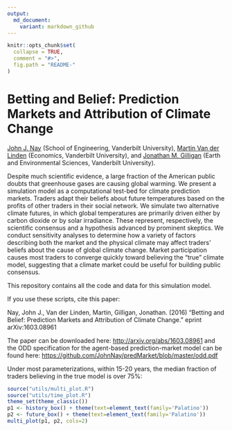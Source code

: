 ```yaml
---
output:
  md_document:
    variant: markdown_github
---
```


<!-- README.md is generated from README.Rmd. Please edit that file -->

```r
knitr::opts_chunk$set(
  collapse = TRUE,
  comment = "#>",
  fig.path = "README-"
)
```

# Betting and Belief: Prediction Markets and Attribution of Climate Change

[John J. Nay](http://johnjnay.com/) (School of Engineering, Vanderbilt University), [Martin Van der Linden](https://martinvdlinden.wordpress.com/) (Economics, Vanderbilt University), and [Jonathan M. Gilligan](https://my.vanderbilt.edu/jonathangilligan/) (Earth and Environmental Sciences, Vanderbilt University).

Despite much scientific evidence, a large fraction of the American public doubts that greenhouse gases are causing global warming. We present a simulation model as a computational test-bed for climate prediction markets. Traders adapt their beliefs about future temperatures based on the profits of other traders in their social network. We simulate two alternative climate futures, in which global temperatures are primarily driven either by carbon dioxide or by solar irradiance. These represent, respectively, the scientific consensus and a hypothesis advanced by prominent skeptics. We conduct sensitivity analyses to determine how a variety of factors describing both the market and the physical climate may affect traders' beliefs about the cause of global climate change. Market participation causes most traders to converge quickly toward believing the "true" climate model, suggesting that a climate market could be useful for building public consensus.

This repository contains all the code and data for this simulation model.

If you use these scripts, cite this paper:

Nay, John J., Van der Linden, Martin, Gilligan, Jonathan. (2016) "Betting and Belief: Prediction Markets and Attribution of Climate Change." eprint arXiv:1603.08961

The paper can be downloaded here: [http://arxiv.org/abs/1603.08961](http://arxiv.org/abs/1603.08961) and the ODD specification for the agent-based prediction-market model can be found here: [https://github.com/JohnNay/predMarket/blob/master/odd.pdf](https://github.com/JohnNay/predMarket/blob/master/odd.pdf)

Under most parameterizations, within 15-20 years, the median fraction of traders believing in the true model is over 75%:

```r
source("utils/multi_plot.R")
source("utils/time_plot.R")
theme_set(theme_classic())
p1 <- history_box() + theme(text=element_text(family='Palatino'))
p2 <- future_box() + theme(text=element_text(family='Palatino'))
multi_plot(p1, p2, cols=2)
```

